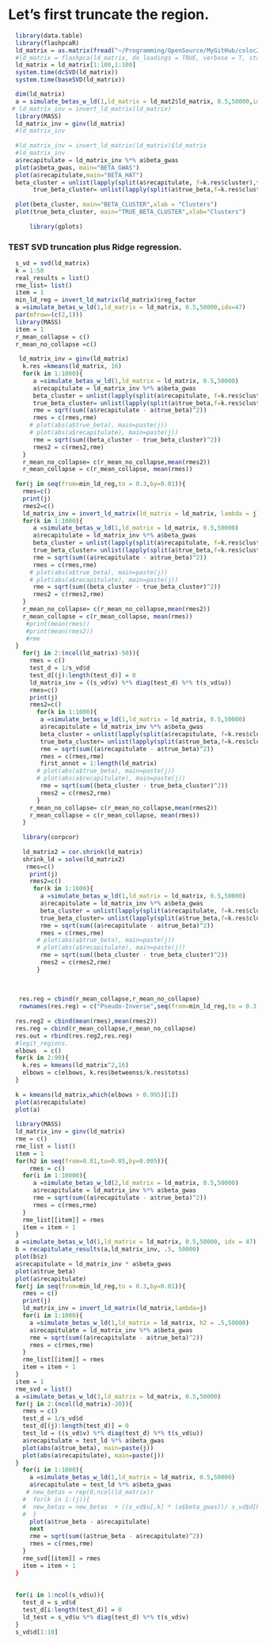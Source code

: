 # Let's first truncate the region.
```r
  library(data.table)
  library(flashpcaR)
  ld_matrix = as.matrix(fread("~/Programming/OpenSource/MyGitHub/coloc2sim/data_copyover/gwas_furin_region.ld", header=F))
  #ld_matrix = flashpca(ld_matrix, do_loadings = TRUE, verbose = T, stand="center", ndim=4580)
  ld_matrix = ld_matrix[1:100,1:100] 
  system.time(dcSVD(ld_matrix))
  system.time(baseSVD(ld_matrix))

  dim(ld_matrix)
  a = simulate_betas_w_ld(1,ld_matrix = ld_mat2$ld_matrix, 0.5,50000,idx = 47)
 # ld_matrix_inv = invert_ld_matrix(ld_matrix)
  library(MASS)
  ld_matrix_inv = ginv(ld_matrix)
  #ld_matrix_inv
  
  #ld_matrix_inv = invert_ld_matrix(ld_matrix)$ld_matrix
  #ld_matrix_inv
  a$recapitulate = ld_matrix_inv %*% a$beta_gwas
  plot(a$beta_gwas, main="BETA_GWAS")
  plot(a$recapitulate,main="BETA_HAT")
  beta_cluster = unlist(lapply(split(a$recapitulate, f=k.res$cluster),function(x){sum(x)}))
       true_beta_cluster= unlist(lapply(split(a$true_beta,f=k.res$cluster),function(x){sum(x)}))
  
  plot(beta_cluster, main="BETA_CLUSTER",xlab = "Clusters")
  plot(true_beta_cluster, main="TRUE_BETA_CLUSTER",xlab="Clusters")
       
      library(gplots)
```

### TEST SVD truncation plus Ridge regression.

```r
  s_vd = svd(ld_matrix)
  k = 1:50
  real_results = list()
  rme_list= list()
  item = 1
  min_ld_reg = invert_ld_matrix(ld_matrix)$reg_factor
  a =simulate_betas_w_ld(1,ld_matrix = ld_matrix, 0.5,50000,idx=47) 
  par(mfrow=(c(2,1)))
  library(MASS)
  item = 1
  r_mean_collapse = c()
  r_mean_no_collapse =c()
  
   ld_matrix_inv = ginv(ld_matrix)
    k.res =kmeans(ld_matrix, 16)
    for(k in 1:1000){
       a =simulate_betas_w_ld(1,ld_matrix = ld_matrix, 0.5,50000)
       a$recapitulate = ld_matrix_inv %*% a$beta_gwas
       beta_cluster = unlist(lapply(split(a$recapitulate, f=k.res$cluster),function(x){sum(x)}))
       true_beta_cluster= unlist(lapply(split(a$true_beta,f=k.res$cluster),function(x){sum(x)}))
       rme = sqrt(sum((a$recapitulate - a$true_beta)^2))
       rmes = c(rmes,rme)
      # plot(abs(a$true_beta), main=paste(j))
      # plot(abs(a$recapitulate), main=paste(j))
       rme = sqrt(sum((beta_cluster - true_beta_cluster)^2))
       rmes2 = c(rmes2,rme)
    }
    r_mean_no_collapse= c(r_mean_no_collapse,mean(rmes2))
    r_mean_collapse = c(r_mean_collapse, mean(rmes))
  
  for(j in seq(from=min_ld_reg,to = 0.3,by=0.01)){
    rmes=c()
    print(j)
    rmes2=c()
    ld_matrix_inv = invert_ld_matrix(ld_matrix = ld_matrix, lambda = j)
    for(k in 1:1000){
       a =simulate_betas_w_ld(1,ld_matrix = ld_matrix, 0.5,50000)
       a$recapitulate = ld_matrix_inv %*% a$beta_gwas
       beta_cluster = unlist(lapply(split(a$recapitulate, f=k.res$cluster),function(x){sum(x)}))
       true_beta_cluster= unlist(lapply(split(a$true_beta,f=k.res$cluster),function(x){sum(x)}))
       rme = sqrt(sum((a$recapitulate - a$true_beta)^2))
       rmes = c(rmes,rme)
      # plot(abs(a$true_beta), main=paste(j))
      # plot(abs(a$recapitulate), main=paste(j))
       rme = sqrt(sum((beta_cluster - true_beta_cluster)^2))
       rmes2 = c(rmes2,rme)
    }
    r_mean_no_collapse= c(r_mean_no_collapse,mean(rmes2))
    r_mean_collapse = c(r_mean_collapse, mean(rmes))
     #print(mean(rmes))
     #print(mean(rmes2))
     #rme
  }
    for(j in 2:(ncol(ld_matrix)-50)){
      rmes = c()
      test_d = 1/s_vd$d
      test_d[(j):length(test_d)] = 0
      ld_matrix_inv = ((s_vd$v) %*% diag(test_d) %*% t(s_vd$u)) 
      rmes=c()
      print(j)
      rmes2=c()
        for(k in 1:1000){
         a =simulate_betas_w_ld(1,ld_matrix = ld_matrix, 0.5,50000)
         a$recapitulate = ld_matrix_inv %*% a$beta_gwas
         beta_cluster = unlist(lapply(split(a$recapitulate, f=k.res$cluster),function(x){sum(x)}))
         true_beta_cluster= unlist(lapply(split(a$true_beta,f=k.res$cluster),function(x){sum(x)}))
         rme = sqrt(sum((a$recapitulate - a$true_beta)^2))
         rmes = c(rmes,rme)
         first_annot = 1:length(ld_matrix)
        # plot(abs(a$true_beta), main=paste(j))
        # plot(abs(a$recapitulate), main=paste(j))
         rme = sqrt(sum((beta_cluster - true_beta_cluster)^2))
         rmes2 = c(rmes2,rme)
        }
      r_mean_no_collapse= c(r_mean_no_collapse,mean(rmes2))
      r_mean_collapse = c(r_mean_collapse, mean(rmes))
    } 
    
    library(corpcor)
   
    ld_matrix2 = cor.shrink(ld_matrix)
    shrink_ld = solve(ld_matrix2)
     rmes=c()
      print(j)
      rmes2=c()
       for(k in 1:1000){
         a =simulate_betas_w_ld(1,ld_matrix = ld_matrix, 0.5,50000)
         a$recapitulate = ld_matrix_inv %*% a$beta_gwas
         beta_cluster = unlist(lapply(split(a$recapitulate, f=k.res$cluster),function(x){sum(x)}))
         true_beta_cluster= unlist(lapply(split(a$true_beta,f=k.res$cluster),function(x){sum(x)}))
         rme = sqrt(sum((a$recapitulate - a$true_beta)^2))
         rmes = c(rmes,rme)
        # plot(abs(a$true_beta), main=paste(j))
        # plot(abs(a$recapitulate), main=paste(j))
         rme = sqrt(sum((beta_cluster - true_beta_cluster)^2))
         rmes2 = c(rmes2,rme)
        }
   
  
      
   res.reg = cbind(r_mean_collapse,r_mean_no_collapse)
   rownames(res.reg) = c("Pseudo-Inverse",seq(from=min_ld_reg,to = 0.3,by=0.01),2:(ncol(ld_matrix)-50))
    
  res.reg2 = cbind(mean(rmes),mean(rmes2))
  res.reg = cbind(r_mean_collapse,r_mean_no_collapse)
  res.out = rbind(res.reg2,res.reg)
  #legit_regions.
  elbows  = c() 
  for(k in 2:99){
    k.res = kmeans(ld_matrix^2,16)
    elbows = c(elbows, k.res$betweenss/k.res$totss)
  }
  
  k = kmeans(ld_matrix,which(elbows > 0.995)[1])
  plot(a$recapitulate)
  plot(a)
  
  library(MASS)
  ld_matrix_inv = ginv(ld_matrix)
  rme = c()
  rme_list = list()
  item = 1
  for(h2 in seq(from=0.01,to=0.05,by=0.005)){
      rmes = c() 
    for(i in 1:10000){
       a =simulate_betas_w_ld(2,ld_matrix = ld_matrix, 0.5,50000)   
       a$recapitulate = ld_matrix_inv %*% a$beta_gwas
       rme = sqrt(sum((a$recapitulate - a$true_beta)^2))
       rmes = c(rmes,rme)
    }
    rme_list[[item]] = rmes
    item = item + 1
  }
  a =simulate_betas_w_ld(1,ld_matrix = ld_matrix, 0.5,50000, idx = 47)   
  b = recapitulate_results(a,ld_matrix_inv, .5, 50000)
  plot(b$z)
  a$recapitulate = ld_matrix_inv * a$beta_gwas
  plot(a$true_beta)
  plot(a$recapitulate)
  for(j in seq(from=min_ld_reg,to = 0.3,by=0.01)){
    rmes = c()
    print(j)
    ld_matrix_inv = invert_ld_matrix(ld_matrix,lambda=j)
    for(i in 1:1000){
      a =simulate_betas_w_ld(1,ld_matrix = ld_matrix, h2 = .5,50000)
      a$recapitulate = ld_matrix_inv %*% a$beta_gwas
      rme = sqrt(sum((a$recapitulate - a$true_beta)^2))
      rmes = c(rmes,rme)
    }
    rme_list[[item]] = rmes
    item = item + 1
  }
  item = 1 
  rme_svd = list()
  a =simulate_betas_w_ld(3,ld_matrix = ld_matrix, 0.5,50000)
  for(j in 2:(ncol(ld_matrix)-20)){
    rmes = c()
    test_d = 1/s_vd$d
    test_d[(j):length(test_d)] = 0
    test_ld = ((s_vd$v) %*% diag(test_d) %*% t(s_vd$u)) 
    a$recapitulate = test_ld %*% a$beta_gwas
    plot(abs(a$true_beta), main=paste(j))
    plot(abs(a$recapitulate), main=paste(j))
  }
    for(i in 1:1000){
      a =simulate_betas_w_ld(1,ld_matrix = ld_matrix, 0.5,50000)
      a$recapitulate = test_ld %*% a$beta_gwas
     # new_betas = rep(0,ncol(ld_matrix))
    #  for(k in 1:(j)){
    #  new_betas = new_betas  + ((s_vd$u[,k] * (a$beta_gwas))/ s_vd$d[k]) * (s_vd$v[,k])
    #  }
      plot(a$true_beta - a$recapitulate)
      next
      rme = sqrt(sum((a$true_beta - a$recapitulate)^2))
      rmes = c(rmes,rme)
    }
    rme_svd[[item]] = rmes
    item = item + 1
  }
  
  
  for(i in 1:ncol(s_vd$u)){
    test_d = s_vd$d
    test_d[i:length(test_d)] = 0
    ld_test = s_vd$u %*% diag(test_d) %*% t(s_vd$v)
  }
  s_vd$d[1:10]
```
